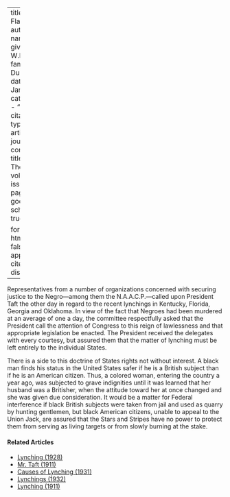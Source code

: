 
---
title: 'The Flag'
author:
  - name:
      given: W.E.B.
      family: Du Bois
date: Jan. 1911
categories: 
  - ""
citation: 
  type: article-journal
  container-title: The Crisis
  volume: 2
  issue: 3
  page: 112
google-scholar: true

format:
  html:
    toc: false
    appendix-cite-as: display
---



Representatives from a number of organizations concerned with securing justice to the Negro---among them the N.A.A.C.P.---called upon President Taft the other day in regard to the recent lynchings in Kentucky, Florida, Georgia and Oklahoma. In view of the fact that Negroes had been murdered at an average of one a day, the committee respectfully asked that the President call the attention of Congress to this reign of lawlessness and that appropriate legislation be enacted. The President received the delegates with every courtesy, but assured them that the matter of lynching must be left entirely to the individual States.

There is a side to this doctrine of States rights not without interest. A black man finds his status in the United States safer if he is a British subject than if he is an American citizen. Thus, a colored woman, entering the country a year ago, was subjected to grave indignities until it was learned that her husband was a Britisher, when the attitude toward her at once changed and she was given due consideration. It would be a matter for Federal interference if black British subjects were taken from jail and used as quarry by hunting gentlemen, but black American citizens, unable to appeal to the Union Jack, are assured that the Stars and Stripes have no power to protect them from serving as living targets or from slowly burning at the stake.

<!-- Similar articles start here -->
<div  class="clear-wrap"></div>

#### Related Articles

* [Lynching (1928)](/Volumes/35/09/lynching.html)
* [Mr. Taft (1911)](/Volumes/02/06/taft.html)
* [Causes of Lynching (1931)](/Volumes/38/04/causes_of_lynching.html)
* [Lynchings (1932)](/Volumes/39/02/lynchings.html)
* [Lynching (1911)](/Volumes/02/04/lynching.html)

<!-- Similar articles end here -->
